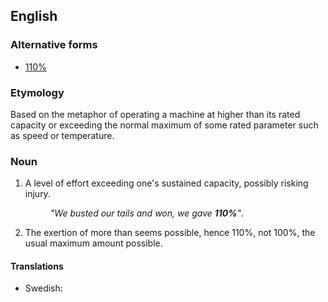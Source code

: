 ==English==

===Alternative forms===
* [[110%]]

===Etymology===
Based on the metaphor of operating a machine at higher than its rated capacity or exceeding the normal maximum of some rated parameter such as speed or temperature.

===Noun===
{{head|en|noun|head=[[a]] [[hundred]] [[and]] [[ten]] [[percent]]}}

# {{context|idiomatic|sports|informal|lang=en}} A level of effort exceeding one's sustained capacity, possibly risking injury.
#: ''"We busted our tails and won, we gave '''110%'''"''.
# {{context|idiomatic|colloquial|lang=en}} The exertion of more than seems possible, hence 110%, not 100%, the usual maximum amount possible.

====Translations====
{{trans-top|level of effort exceeding one's sustained capacity}}
* Swedish: {{t|sv|hundratio procent|c}}
{{trans-mid}}
{{trans-bottom}}